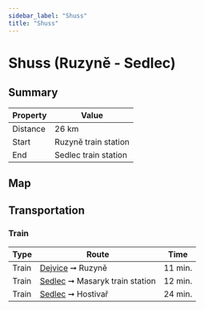 ```yaml
---
sidebar_label: "Shuss"
title: "Shuss"
---
```


# Shuss (Ruzyně - Sedlec)

## Summary

| Property | Value |
| --- | --- |
| Distance | 26 km |
| Start | Ruzyně train station |
| End | Sedlec train station |

## Map

<MapyCzEmbeddedPath id="besorozapu"></MapyCzEmbeddedPath>

## Transportation

### Train

| Type | Route | Time |
| --- | --- | --- |
| Train | [Dejvice](https://idos.idnes.cz/vlakyautobusymhdvse/spojeni/vysledky/?f=Praha-Dejvice&fc=100003&t=Praha-Ruzyn%C4%9B&tc=100003&direct=true&af=true&trt=150,151,152,153&fcs=3 "See timetable") ➞ Ruzyně | 11 min. |
| Train | [Sedlec](https://idos.idnes.cz/vlakyautobusymhdvse/spojeni/vysledky/?f=Praha-Sedlec&fc=100003&t=Praha%20Masarykovo%20n.&tc=100003&direct=true&af=true&trt=150,151,152,153&fcs=3 "See timetable") ➞ Masaryk train station | 12 min. |
| Train | [Sedlec](https://idos.idnes.cz/vlakyautobusymhdvse/spojeni/vysledky/?f=Praha-Sedlec&fc=100003&t=Praha-Hostiva%C5%99&tc=100003&direct=true&af=true&trt=150,151,152,153&fcs=3 "See timetable") ➞ Hostivař | 24 min. |
